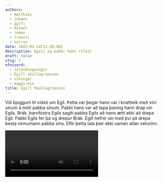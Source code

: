 ```yaml
---
authors:
  - matthias
  - johann
  - gylfi
  - mikael
  - tomas
  - trausti
  - solrun
date: 2022-03-24T12:30:00Z
description: Egill og pabbi hans rífast
draft: false
stig: 1
efnisord:
  - íslendingasögur
  - Egill skallagrímsson
  - víkingar
  - maggi-mix
title: Egill Skallagrímsson
---
```


Við bjuggum til vídeó um Egil.
Þetta var þegar hann var í knattleik með vini sínum á móti pabba sínum.
Pabbi hans var að tapa þannig hann drap vin Egils.
Brák, barnfóstra Egils sagði pabba Egils að hann ætti ekki að drepa Egil.
Pabbi Egils fer þá og drepur Brák.
Egill hefnir sín með því að drepa besta vinnumann pabba síns.
Eftir þetta tala þeir ekki saman allan veturinn.

<Video id="deXYixouAOA" />
